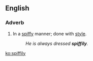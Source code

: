 ==English==

===Adverb===
{{en-adv}}

# {{context|colloquial|lang=en}} In a [[spiffy]] manner; done with [[style]].
#: ''He is always dressed '''spiffily'''.''

[[ko:spiffily]]